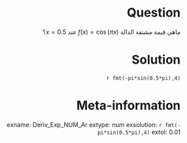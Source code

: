 Question
========
<style>
h1 {
    direction: rtl;
  }
p {
  direction: rtl;
}
</style>
  
ماهي قيمة مشتقة الدالة   $f(x) = \cos(\pi x)$ عند $x = 0.5$؟

Solution
=========
`r fmt(-pi*sin(0.5*pi),4)`

Meta-information
================
exname: Deriv_Exp_NUM_Ar
extype: num
exsolution: `r fmt(-pi*sin(0.5*pi),4)`
extol: 0.01
